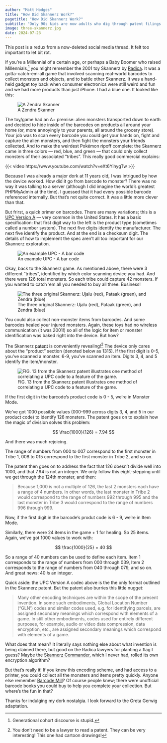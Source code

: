 ```yaml
---
author: "Matt Hodges"
title: "How Did Skannerz Work?"
pagetitle: "How Did Skannerz Work?"
subtitle: "Only 90s kids are now adults who dig through patent filings to understand how their toys worked."
image: three-skannerz.jpg
date: 2024-07-23
---
```


This post is a redux from a now-deleted social media thread. It felt too important to let bit rot.

If you're a Millennial of a certain age, or perhaps a Baby Boomer who raised Millennials,[^1] you might remember the 2001 toy Skannerz by [Radica](https://en.wikipedia.org/wiki/Radica_Games). It was a gotta-catch-em-all game that involved scanning real-world barcodes to collect monsters and objects, and to battle other Skannerz. It was a hand-held gadget toy back when consumer electronics were still weird and fun and we had more products than just iPhone. I had a blue one. It looked like this:

![A Zendra Skanner](skannerz-zendra.jpg)

The toy/game had an A+ premise: alien monsters transported down to earth and decided to hide inside of the barcodes on products all around your home (or, more annoyingly to your parents, all around the grocery store). Your job was to scan every barcode you could get your hands on, fight and capture the alien monsters, and then fight the monsters your friends collected. And to make the weirdest Pokémon ripoff complete: the Skannerz came in three colors — red, blue, and green — that could only collect monsters of their associated "tribes". This really good commercial explains:

{{< video https://www.youtube.com/watch?v=eXt6YihygTw >}}

Because I was already a major dork at 11 years old, I was intrigued by how the device worked. How did it go from barcode to monster? There was no way it was talking to a server (although I did imagine the world's greatest PHPMyAdmin at the time). I guessed that it had every possible barcode referenced internally. But that's not quite correct. It was a little more clever than that.

But frirst, a quick primer on barcodes. There are many variations; this is a [UPC Version A](https://en.wikipedia.org/wiki/Universal_Product_Code) — very common in the United States. It has a basic specification: that first digit way to the left is the product type (sometimes called a number system). The next five digits identify the manufacturer. The next five identify the product. And at the end is a checksum digit. The details of how to implement the spec aren't all too important for our Skannerz exploration.

![An example UPC - A bar code](barcode.png)

Okay, back to the Skannerz game. As mentioned above, there were 3 different "tribes", identified by which color scanning device you had. And there were 126 total monsters. So each tribe could capture 42 monsters. If you wanted to catch 'em all you needed to buy all three. Business!

![The three original Skannerz: Ujalu (red), Pataak (green), and Zendra (blue)](three-skannerz.jpg)

You could also collect non-monster items from barcodes. And some barcodes healed your injured monsters. Again, these toys had no wireless communication (it was 2001!) so all of the logic for item or monster identification was baked right into the device. But how?

The Skannerz [patent](https://patentimages.storage.googleapis.com/05/ca/8a/0c25f67d6c06a3/US20080139309A1.pdf) is conveniently revealing![^2] The device only cares about the "product" section (denoted below as 1315). If the first digit is 0-5, you've scanned a monster. 6-9, you've scanned an item. Digits 3, 4, and 5 identify the item/monster.

![FIG. 13 from the Skannerz patent illustrates one method of correlating a UPC code to a feature of the game.](skannerz-barcode-reference.png)

If the first digit in the barcode's product code is 0 - 5, we're in Monster Mode.

We've got 1000 possible values (000-999 across digits 3, 4, and 5 in our product code) to identify 126 monsters. The patent goes on to explain how the magic of division solves this problem:

$$
\frac{1000}{126} = 7.94
$$

And there was much rejoicing.

The range of numbers from 000 to 007 correspond to the first monster in Tribe 1, 008 to 015 correspond to the first monster in Tribe 2, and so on.

The patent then goes on to address the fact that 126 doesn't divide well into 1000, and that 7.94 is not an integer. We only follow this eight-stepping until we get through the 124th monster, and then:

> Because 1,000 is not a multiple of 126, the last 2 monsters each have a range of 4 numbers. In other words, the last monster in Tribe 2 would correspond to the range of numbers 992 through 995 and the last monster in Tribe 3 would correspond to the range of numbers 996 through 999.

Now, if the first digit in the barcode's produt code is 6 - 9, we're in Item Mode.

Similarly, there were 24 items in the game + 1 for healing. So 25 items. Again, we've got 1000 values to work with:

$$
\frac{1000}{25} = 40
$$

So a range of 40 numbers can be used to define each item. Item 1 corresponds to the range of numbers from 000 through 039, Item 2 corresponds to the range of numbers from 040 through 079, and so on. And great news: 40 _is_ an integer.

Quick aside: the UPC Version A codec above is the the only format outlined in the Skannerz patent. But the patent also burries this little nugget:

> Many other encoding techniques are within the scope of the present invention. In some such embodiments, Global Location Number (“GLN') codes and similar codes used, e.g. for identifying parcels, are assigned secondary meanings which correspond with elements of a game. In still other embodiments, codes used for entirely different purposes, for example, audio or video data compression, data encryption, etc., are assigned secondary meanings which correspond with elements of a game.

What does that mean? It literally says nothing else about what invention is being claimed there, but good on the Radica lawyers for planting a flag I guess? Maybe the [Skannerz Commander](https://skannerz.fandom.com/wiki/Skannerz_Commander), which I never had, rolled its own encryption algorithm?

But that's really it! If you knew this encoding scheme, and had access to a printer, you could collect all the monsters and items pretty quickly. Anyone else remember [Barcode Mill](https://web.archive.org/web/20010201163900/http://www.barcodemill.com/)? Of course people knew; there were unofficial barcode books you could buy to help you complete your collection. But where's the fun in that?

Thanks for indulging my dork nostalgia. I look forward to the Greta Gerwig adaptation.

[^1]: Generational cohort discourse is stupid.

[^2]: You don't need to be a lawyer to read a patent. They can be very interesting! This one had cartoon drawings!